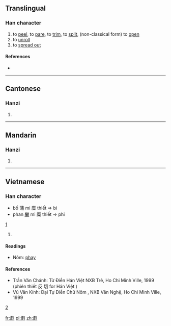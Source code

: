 ==Translingual==

===Han character===
{{Han char|rn=18|rad=刀|as=05|sn=7|four=|canj=木水中弓 (DELN)}}

# to [[peel]], to [[pare]], to [[trim]], to [[split]], (non-classical form) to [[open]]
# to [[unroll]]
# to [[spread out]]

====References====
* {{Han ref|kx=0137.360|hdz=10331.090|uh=34DF|ud=13535}}

----

==Cantonese==

===Hanzi===
{{yue-hanzi|jyut=|y=ngo4, pei1}}

# {{defn|lang=yue|sort=刀05}}

----

==Mandarin==

===Hanzi===
{{cmn-hanzi|pin=|wg=}}

# {{defn|lang=cmn|sort=刀05}}

----

==Vietnamese==

===Han character===
{{vi-hantu|[[bi , phi]]|rs=刀05}}

*bồ 蒲 mi 糜 thiết => bi
*phan [[攀]] mi 糜 thiết => phi
[http://vi.wikipedia.org/wiki/Phi%C3%AAn_thi%E1%BA%BFt_H%C3%A1n-Vi%E1%BB%87t]
# {{defn|lang=vi|sort=刀05}}
====Readings====
* Nôm: [[phay]]
====References====
* Trần Văn Chánh: Từ Điển Hán Việt NXB Trẻ, Ho Chi Minh Ville, 1999 (phiên thiết 反 切 for Hán Việt )
* Vũ Văn Kính: Đại Tự Điển Chữ Nôm , NXB Văn Nghệ, Ho Chi Minh Ville, 1999
[http://vi.wikipedia.org/wiki/Phi%C3%AAn_thi%E1%BA%BFt_H%C3%A1n-Vi%E1%BB%87t]

[[fr:㓟]]
[[pl:㓟]]
[[zh:㓟]]